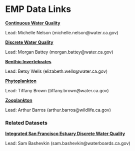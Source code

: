# EMP Data Links {#data-links}

[**Continuous Water Quality**](https://portal.edirepository.org/nis/mapbrowse?packageid=edi.1177.2)

Lead: Michelle Nelson (michelle.nelson@water.ca.gov)

[**Discrete Water Quality**](https://portal.edirepository.org/nis/mapbrowse?scope=edi&identifier=458&revision=7)

Lead: Morgan Battey (morgan.battey@water.ca.gov)

[**Benthic Invertebrates**](https://portal.edirepository.org/nis/mapbrowse?packageid=edi.1036.2)

Lead: Betsy Wells (elizabeth.wells@water.ca.gov)

[**Phytoplankton**](https://portal.edirepository.org/nis/mapbrowse?packageid=edi.1320.3)

Lead: Tiffany Brown (tiffany.brown@water.ca.gov)

[**Zooplankton**](https://portal.edirepository.org/nis/mapbrowse?scope=edi&identifier=522&revision=11)

Lead: Arthur Barros (arthur.barros@wildlife.ca.gov)

### Related Datasets {.unlisted .unnumbered}
[**Integrated San Francisco Estuary Discrete Water Quality**](https://portal.edirepository.org/nis/mapbrowse?scope=edi&identifier=731)

Lead: Sam Bashevkin (sam.bashevkin@waterboards.ca.gov)
